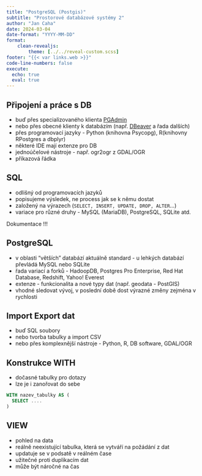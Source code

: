 ```yaml
---
title: "PostgreSQL (Postgis)"
subtitle: "Prostorové databázové systémy 2"
author: "Jan Caha"
date: 2024-03-04
date-format: "YYYY-MM-DD"
format: 
    clean-revealjs:
        theme: [../../reveal-custom.scss]
footer: "{{< var links.web >}}"
code-line-numbers: false
execute:
  echo: true
  eval: true
---
```


## Připojení a práce s DB

- buď přes specializovaného klienta [PGAdmin](https://www.pgadmin.org/download/)
- nebo přes obecné klienty k databázím (např. [DBeaver](https://dbeaver.io/) a řada dalších)
- přes programovací jazyky - [Python]{.software} (knihovna [Psycopg]{.software}), [R]{.software}(knihovny [RPostgres]{.software} a [dbplyr]{.software})
- některé IDE mají extenze pro DB
- jednoúčelové nástroje - např. [ogr2ogr]{.software} z [GDAL/OGR]{.software}
- příkazová řádka
  
## SQL

- odlišný od programovacích jazyků
- popisujeme výsledek, ne process jak se k němu dostat
- založený na výrazech (`SELECT, INSERT, UPDATE, DROP, ALTER`...)
- variace pro různé druhy - [MySQL]{.software} ([MariaDB]{.software}), [PostgreSQL]{.software}, [SQLite]{.software} atd.

::: {.callout-warning}
Dokumentace !!!
:::

## PostgreSQL

- v oblasti "větších" databází aktuálně standard - u lehkých databází převládá MySQL nebo SQLite
- řada variací a forků - HadoopDB, Postgres Pro Enterprise, Red Hat Database, Redshift, Yahoo! Everest
- extenze - funkcionalita a nové typy dat (např. geodata - PostGIS)
- vhodné sledovat vývoj, v poslední době dost výrazné změny zejména v rychlosti

## Import Export dat

- buď SQL soubory
- nebo tvorba tabulky a import CSV
- nebo přes komplexnější nástroje - Python, R, DB software, GDAL/OGR

## Konstrukce WITH

- dočasné tabulky pro dotazy
- lze je i zanořovat do sebe

```SQL
WITH nazev_tabulky AS (
  SELECT ....
)
```

## VIEW

- pohled na data
- reálně neexistující tabulka, která se vytváří na požádání z dat
- updatuje se v podsatě v reálném čase
- užitečné proti duplikacím dat
- může být náročné na čas